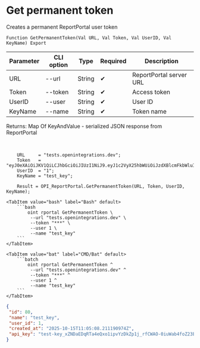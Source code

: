 ﻿---
sidebar_position: 2
description: Get permanent token and other functions to work with ReportPortal in the Open Integration Package, a free open-source integration library for 1C:Enterprise 8, OneScript and CLI
keywords: [1C, 1С, 1С:Enterprise, 1С:Enterprise 8.3, API, Integration, Services, Exchange, OneScript, CLI, ReportPortal]
---


# Get permanent token
 Creates a permanent ReportPortal user token



`Function GetPermanentToken(Val URL, Val Token, Val UserID, Val KeyName) Export`

  | Parameter | CLI option | Type | Required | Description |
  |-|-|-|-|-|
  | URL | --url | String | &#x2714; | ReportPortal server URL |
  | Token | --token | String | &#x2714; | Access token |
  | UserID | --user | String | &#x2714; | User ID |
  | KeyName | --name | String | &#x2714; | Token name |

  
  Returns:  Map Of KeyAndValue - serialized JSON response from ReportPortal

<br/>



```bsl title="1C:Enterprise/OneScript code example"
    URL     = "tests.openintegrations.dev";
    Token   = "eyJ0eXAiOiJKV1QiLCJhbGciOiJIUzI1NiJ9.eyJ1c2VyX25hbWUiOiJzdXBlcmFkbWluIiwic2NvcGVzIjpbInVpIl0sImV4cCI6MTc2MDkxMjMyOSwiaWF0IjoxNzYwODI1OTI5LCJqdGkiOiIxMTdkNmY5Yy0xN2...";
    UserID  = "1";
    KeyName = "test_key";

    Result = OPI_ReportPortal.GetPermanentToken(URL, Token, UserID, KeyName);
```
 

 <Tabs>
  
    <TabItem value="bash" label="Bash" default>
        ```bash
            oint rportal GetPermanentToken \
             --url "tests.openintegrations.dev" \
             --token "***" \
             --user 1 \
             --name "test_key"
        ```
    </TabItem>
  
    <TabItem value="bat" label="CMD/Bat" default>
        ```batch
            oint rportal GetPermanentToken ^
             --url "tests.openintegrations.dev" ^
             --token "***" ^
             --user 1 ^
             --name "test_key"
        ```
    </TabItem>
</Tabs>


```json title="Result"
{
 "id": 80,
 "name": "test_key",
 "user_id": 1,
 "created_at": "2025-10-15T11:05:08.211190974Z",
 "api_key": "test-key_xZNDaEDqRTa4eQxo1ipvYzDkZp1j_rfCWAO-0iuWab4foZ23EaeS4dvv6RImETjS"
}
```
